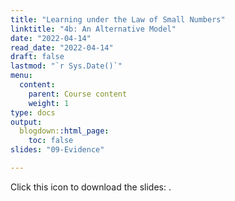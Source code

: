 ```yaml
---
title: "Learning under the Law of Small Numbers"
linktitle: "4b: An Alternative Model"
date: "2022-04-14"
read_date: "2022-04-14"
draft: false
lastmod: "`r Sys.Date()`"
menu:
  content:
    parent: Course content
    weight: 1
type: docs
output:
  blogdown::html_page:
    toc: false
slides: "09-Evidence"

---
```


Click this icon to download the slides: [<i class="fas fa-file-download"></i>](/ps/EC404_Lecture7b.pdf).
